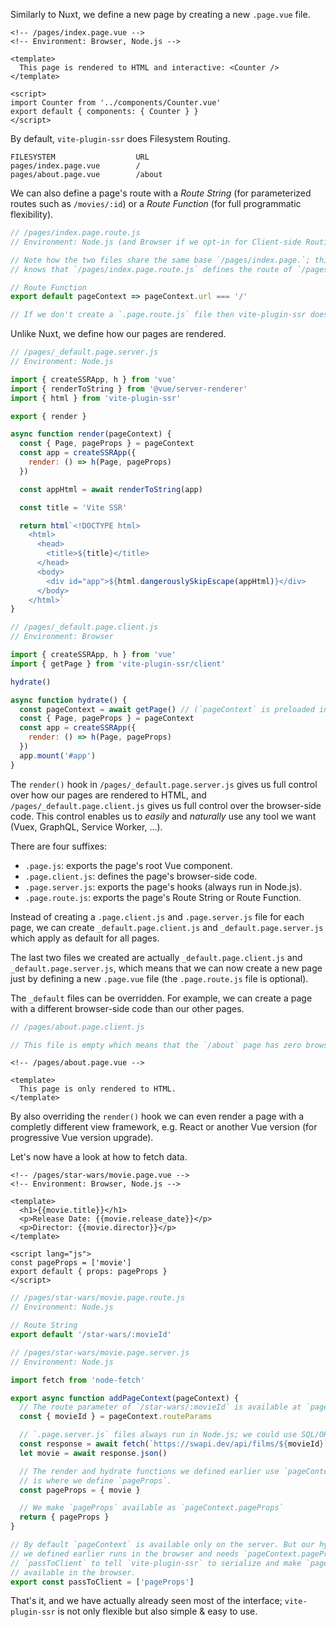 
Similarly to Nuxt,
we define a new page by creating a new `.page.vue` file.

```vue
<!-- /pages/index.page.vue -->
<!-- Environment: Browser, Node.js -->

<template>
  This page is rendered to HTML and interactive: <Counter />
</template>

<script>
import Counter from '../components/Counter.vue'
export default { components: { Counter } }
</script>
```

By default, `vite-plugin-ssr` does Filesystem Routing.
```
FILESYSTEM                  URL
pages/index.page.vue        /
pages/about.page.vue        /about
```

We can also define a page's route with a *Route String* (for parameterized routes such as `/movies/:id`) or a *Route Function* (for full programmatic flexibility).

```js
// /pages/index.page.route.js
// Environment: Node.js (and Browser if we opt-in for Client-side Routing)

// Note how the two files share the same base `/pages/index.page.`; this is how `vite-plugin-ssr`
// knows that `/pages/index.page.route.js` defines the route of `/pages/index.page.vue`.

// Route Function
export default pageContext => pageContext.url === '/'

// If we don't create a `.page.route.js` file then vite-plugin-ssr does Filesystem Routing
```

Unlike Nuxt, we define how our pages are rendered.

```js
// /pages/_default.page.server.js
// Environment: Node.js

import { createSSRApp, h } from 'vue'
import { renderToString } from '@vue/server-renderer'
import { html } from 'vite-plugin-ssr'

export { render }

async function render(pageContext) {
  const { Page, pageProps } = pageContext
  const app = createSSRApp({
    render: () => h(Page, pageProps)
  })

  const appHtml = await renderToString(app)

  const title = 'Vite SSR'

  return html`<!DOCTYPE html>
    <html>
      <head>
        <title>${title}</title>
      </head>
      <body>
        <div id="app">${html.dangerouslySkipEscape(appHtml)}</div>
      </body>
    </html>`
}
```
```js
// /pages/_default.page.client.js
// Environment: Browser

import { createSSRApp, h } from 'vue'
import { getPage } from 'vite-plugin-ssr/client'

hydrate()

async function hydrate() {
  const pageContext = await getPage() // (`pageContext` is preloaded in production)
  const { Page, pageProps } = pageContext
  const app = createSSRApp({
    render: () => h(Page, pageProps)
  })
  app.mount('#app')
}
```

The `render()` hook in `/pages/_default.page.server.js` gives us full control over how our pages are rendered to HTML,
and `/pages/_default.page.client.js` gives us full control over the browser-side code.
This control enables us to *easily* and *naturally* use any tool we want (Vuex, GraphQL, Service Worker, ...).

There are four suffixes:
 - `.page.js`: exports the page's root Vue component.
 - `.page.client.js`: defines the page's browser-side code.
 - `.page.server.js`: exports the page's hooks (always run in Node.js).
 - `.page.route.js`: exports the page's Route String or Route Function.

Instead of creating a `.page.client.js` and `.page.server.js` file for each page,
we can create `_default.page.client.js` and `_default.page.server.js` which apply as default for all pages.

The last two files we created are actually `_default.page.client.js` and `_default.page.server.js`,
which means that we can now create a new page just by defining a new `.page.vue` file (the `.page.route.js` file is optional).

The `_default` files can be overridden. For example, we can create a page with a different browser-side code than our other pages.

```js
// /pages/about.page.client.js

// This file is empty which means that the `/about` page has zero browser-side JavaScript.
```
```vue
<!-- /pages/about.page.vue -->

<template>
  This page is only rendered to HTML.
</template>
```

By also overriding the `render()` hook we can
even render a page with a completly different view framework, e.g. React or another Vue version (for progressive Vue version upgrade).

Let's now have a look at how to fetch data.

```vue
<!-- /pages/star-wars/movie.page.vue -->
<!-- Environment: Browser, Node.js -->

<template>
  <h1>{{movie.title}}</h1>
  <p>Release Date: {{movie.release_date}}</p>
  <p>Director: {{movie.director}}</p>
</template>

<script lang="js">
const pageProps = ['movie']
export default { props: pageProps }
</script>
```
```js
// /pages/star-wars/movie.page.route.js
// Environment: Node.js

// Route String
export default '/star-wars/:movieId'
```
```js
// /pages/star-wars/movie.page.server.js
// Environment: Node.js

import fetch from 'node-fetch'

export async function addPageContext(pageContext) {
  // The route parameter of `/star-wars/:movieId` is available at `pageContext.routeParams`
  const { movieId } = pageContext.routeParams

  // `.page.server.js` files always run in Node.js; we could use SQL/ORM queries here.
  const response = await fetch(`https://swapi.dev/api/films/${movieId}`)
  let movie = await response.json()

  // The render and hydrate functions we defined earlier use `pageContext.pageProps`; this
  // is where we define `pageProps`.
  const pageProps = { movie }

  // We make `pageProps` available as `pageContext.pageProps`
  return { pageProps }
}

// By default `pageContext` is available only on the server. But our hydrate function
// we defined earlier runs in the browser and needs `pageContext.pageProps`; we use
// `passToClient` to tell `vite-plugin-ssr` to serialize and make `pageContext.pageProps`
// available in the browser.
export const passToClient = ['pageProps']
```

That's it, and we have actually already seen most of the interface;
`vite-plugin-ssr` is not only flexible but also simple & easy to use.

<ScaffoldCallToActionTour />
